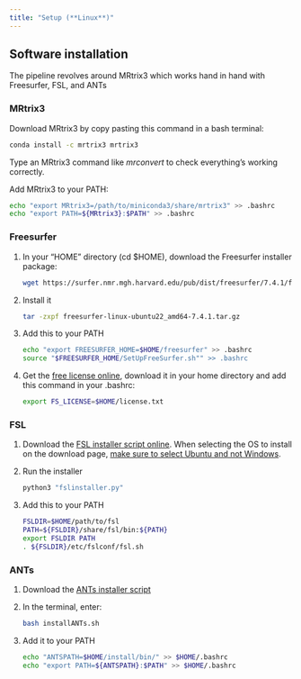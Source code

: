 ```yaml
---
title: "Setup (**Linux**)"
---
```


## Software installation

The pipeline revolves around MRtrix3 which works hand in hand with Freesurfer, FSL, and ANTs

### MRtrix3

Download MRtrix3 by copy pasting this command in a bash terminal:

``` bash
conda install -c mrtrix3 mrtrix3
```

Type an MRtrix3 command like *mrconvert* to check everything's working correctly.

Add MRtrix3 to your PATH:

``` bash
echo "export MRtrix3=/path/to/miniconda3/share/mrtrix3" >> .bashrc 
echo "export PATH=${MRtrix3}:$PATH" >> .bashrc
```

### Freesurfer

1.  In your "HOME" directory (cd \$HOME), download the Freesurfer installer package:

    ``` bash
    wget https://surfer.nmr.mgh.harvard.edu/pub/dist/freesurfer/7.4.1/freesurfer-linux-ubuntu22_amd64-7.4.1.tar.gz
    ```

2.  Install it

    ``` bash
    tar -zxpf freesurfer-linux-ubuntu22_amd64-7.4.1.tar.gz
    ```

3.  Add this to your PATH

    ``` bash
    echo "export FREESURFER_HOME=$HOME/freesurfer" >> .bashrc
    source "$FREESURFER_HOME/SetUpFreeSurfer.sh"" >> .bashrc
    ```

4.  Get the [free license online](https://surfer.nmr.mgh.harvard.edu/registration.html), download it in your home directory and add this command in your .bashrc:

    ``` bash
    export FS_LICENSE=$HOME/license.txt
    ```

### FSL

1.  Download the [FSL installer script online](https://fsl.fmrib.ox.ac.uk/fsldownloads_registration). When selecting the OS to install on the download page, [make sure to select Ubuntu and not Windows]{.underline}.

2.  Run the installer

    ``` bash
    python3 "fslinstaller.py"
    ```

3.  Add this to your PATH

    ``` bash
    FSLDIR=$HOME/path/to/fsl
    PATH=${FSLDIR}/share/fsl/bin:${PATH}
    export FSLDIR PATH
    . ${FSLDIR}/etc/fslconf/fsl.sh
    ```

### ANTs

1.  Download the [ANTs installer script](https://github.com/cookpa/antsInstallExample/blob/master/installANTs.sh)

2.  In the terminal, enter:

    ``` bash
    bash installANTs.sh
    ```

3.  Add it to your PATH

    ``` bash
    echo "ANTSPATH=$HOME/install/bin/" >> $HOME/.bashrc 
    echo "export PATH=${ANTSPATH}:$PATH" >> $HOME/.bashrc
    ```
